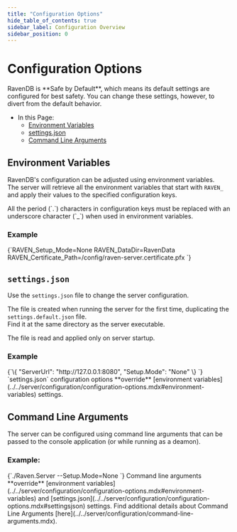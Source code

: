 ```yaml
---
title: "Configuration Options"
hide_table_of_contents: true
sidebar_label: Configuration Overview
sidebar_position: 0
---
```



# Configuration Options
<Admonition type="note" title="">
RavenDB is **Safe by Default**, which means its default settings are configured for best safety.  
You can change these settings, however, to divert from the default behavior.  

* In this Page:  
   * [Environment Variables](../../server/configuration/configuration-options.mdx#environment-variables)  
   * [settings.json](../../server/configuration/configuration-options.mdx#settingsjson)  
   * [Command Line Arguments](../../server/configuration/configuration-options.mdx#command-line-arguments)  

</Admonition>

## Environment Variables

RavenDB's configuration can be adjusted using environment variables.  
The server will retrieve all the environment variables that start with `RAVEN_` 
and apply their values to the specified configuration keys.  

<Admonition type="note" title="">
All the period (`.`) characters in configuration keys must be replaced with an 
underscore character (`_`) when used in environment variables.  
</Admonition>

### Example

<TabItem value="plain" label="plain">
<CodeBlock language="plain">
{`RAVEN_Setup_Mode=None
RAVEN_DataDir=RavenData
RAVEN_Certificate_Path=/config/raven-server.certificate.pfx
`}
</CodeBlock>
</TabItem>



## `settings.json`

Use the `settings.json` file to change the server configuration.  

The file is created when running the server for the first time, duplicating the `settings.default.json` file.  
Find it at the same directory as the server executable.  

The file is read and applied only on server startup.  

### Example

<TabItem value="json" label="json">
<CodeBlock language="json">
{`\{
    "ServerUrl": "http://127.0.0.1:8080",
    "Setup.Mode": "None"
\}
`}
</CodeBlock>
</TabItem>

<Admonition type="note" title="">
`settings.json` configuration options **override** [environment variables](../../server/configuration/configuration-options.mdx#environment-variables) settings. 
</Admonition>



## Command Line Arguments

The server can be configured using command line arguments that can be passed to the console application (or while running as a deamon).

### Example:

<TabItem value="bash" label="bash">
<CodeBlock language="bash">
{`./Raven.Server --Setup.Mode=None
`}
</CodeBlock>
</TabItem>

<Admonition type="note" title="">
Command line arguments **override** [environment variables](../../server/configuration/configuration-options.mdx#environment-variables) 
and [settings.json](../../server/configuration/configuration-options.mdx#settingsjson) settings.  
Find additional details about Command Line Arguments [here](../../server/configuration/command-line-arguments.mdx). 
</Admonition>



